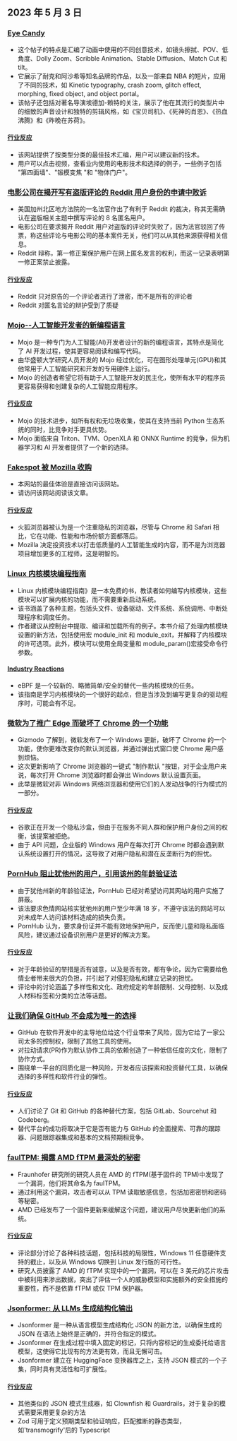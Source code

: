 

<CallToAction />

<Steps>

## 2023 年 5 月 3 日

### [Eye Candy](https://eycndy.com)

- 这个帖子的特点是汇编了动画中使用的不同创意技术，如镜头擦拭、POV、低角度、Dolly Zoom、Scribble Animation、Stable Diffusion、Match Cut 和 tilt。
- 它展示了耐克和阿沙希等知名品牌的作品，以及一部来自 NBA 的短片，应用了不同的技术，如 Kinetic typography, crash zoom, glitch effect, morphing, fixed object, and object portal。
- 该帖子还包括对著名导演埃德加-赖特的关注，展示了他在其流行的类型片中的细致的声音设计和独特的剪辑风格，如《宝贝司机》、《死神的肖恩》、《热血沸腾》和《昨晚在苏荷》。

#### [行业反应](http://news.ycombinator.com/item?id=35791575)

- 该网站提供了按类型分类的最佳技术汇编，用户可以建议新的技术。
- 用户可以点击视频，查看业内使用的电影技术和选择的例子，一些例子包括 "第四面墙"、"锻模变焦 "和 "物体门户"。

### [电影公司在揭开写有盗版评论的 Reddit 用户身份的申请中败诉](https://arstechnica.com/tech-policy/2023/05/judge-wont-force-reddit-to-identify-anonymous-users-who-discussed-piracy/)

- 美国加州北区地方法院的一名法官作出了有利于 Reddit 的裁决，称其无需确认在盗版相关主题中撰写评论的 8 名匿名用户。
- 电影公司在要求揭开 Reddit 用户对盗版的评论时失败了，因为法官驳回了传票，称这些评论与电影公司的基本案件无关，他们可以从其他来源获得相关信息。
- Reddit 辩称，第一修正案保护用户在网上匿名发言的权利，而这一记录表明第一修正案禁止披露。

#### [行业反应](http://news.ycombinator.com/item?id=35787080)

- Reddit 只对原告的一个评论者进行了泄密，而不是所有的评论者
- Reddit 对匿名言论的辩护受到了质疑

### [Mojo--人工智能开发者的新编程语言](https://www.modular.com/mojo)

- Mojo 是一种专门为人工智能(AI)开发者设计的新的编程语言，其特点是简化了 AI 开发过程，使其更容易阅读和编写代码。
- 由华盛顿大学研究人员开发的 Mojo 经过优化，可在图形处理单元(GPU)和其他常用于人工智能研究和开发的专用硬件上运行。
- Mojo 的创造者希望它将有助于人工智能开发的民主化，使所有水平的程序员更容易获得和创建复杂的人工智能应用程序。

#### [行业反应](http://news.ycombinator.com/item?id=35790367)

- Mojo 的技术进步，如所有权和无垃圾收集，使其在支持当前 Python 生态系统的同时，比竞争对手更具优势。
- Mojo 面临来自 Triton、TVM、OpenXLA 和 ONNX Runtime 的竞争，但为机器学习和 AI 开发者提供了一个新的选择。

### [Fakespot 被 Mozilla 收购](https://www.fakespot.com/post/fakespot-acquired-by-mozilla)

- 本网站的最佳体验是直接访问该网站。
- 请访问该网站阅读该文章。

#### [行业反应](http://news.ycombinator.com/item?id=35789963)

- 火狐浏览器被认为是一个注重隐私的浏览器，尽管与 Chrome 和 Safari 相比，它在功能、性能和市场份额方面都落后。
- Mozilla 决定投资技术以打击低质量的人工智能生成的内容，而不是为浏览器项目增加更多的工程师，这是明智的。

### [Linux 内核模块编程指南](https://sysprog21.github.io/lkmpg/)

- Linux 内核模块编程指南》是一本免费的书，教读者如何编写内核模块，这些模块可以扩展内核的功能，而不需要重新启动系统。
- 该书涵盖了各种主题，包括头文件、设备驱动、文件系统、系统调用、中断处理程序和调度任务。
- 作者建议从控制台中提取、编译和加载所有的例子。本书介绍了处理内核模块设置的新方法，包括使用宏 module_init 和 module_exit，并解释了内核模块的许可选项。此外，模块可以使用全局变量和 module_param()宏接受命令行参数。

#### [Industry Reactions](http://news.ycombinator.com/item?id=35782630)

- eBPF 是一个较新的、略微简单/安全的替代一些内核模块的任务。
- 该指南是学习内核模块的一个很好的起点，但是当涉及到编写更复杂的驱动程序时，可能会有不足。

### [微软为了推广 Edge 而破坏了 Chrome 的一个功能](https://gizmodo.com/microsoft-windows-google-chrome-feature-broken-edge-1850392901)

- Gizmodo 了解到，微软发布了一个 Windows 更新，破坏了 Chrome 的一个功能，使你更难改变你的默认浏览器，并通过弹出式窗口使 Chrome 用户感到烦恼。
- 这次更新影响了 Chrome 浏览器的一键式 "制作默认 "按钮，对于企业用户来说，每次打开 Chrome 浏览器时都会弹出 Windows 默认设置页面。
- 此举是微软对非 Windows 网络浏览器和使用它们的人发动战争的行为模式的一部分。

#### [行业反应](http://news.ycombinator.com/item?id=35787707)

- 谷歌正在开发一个隐私沙盒，但由于在服务不同人群和保护用户身份之间的权衡，该提案被拒绝。
- 由于 API 问题，企业版的 Windows 用户在每次打开 Chrome 时都会遇到默认系统设置打开的情况，这导致了对用户隐私和潜在反垄断行为的担忧。

### [PornHub 阻止犹他州的用户，引用该州的年龄验证法](https://kslnewsradio.com/2003298/adult-website-pornhub-blocks-users-in-utah-from-accessing-the-site/)

- 由于犹他州新的年龄验证法，PornHub 已经对希望访问其网站的用户实施了屏蔽。
- 该法要求色情网站核实犹他州的用户至少年满 18 岁，不遵守该法的网站可以对未成年人访问该材料造成的损失负责。
- PornHub 认为，要求身份证并不能有效地保护用户，反而使儿童和隐私面临风险，建议通过设备识别用户是更好的解决方案。

#### [行业反应](http://news.ycombinator.com/item?id=35786086)

- 对于年龄验证的举措是否有诚意，以及是否有效，都有争论，因为它需要给色情业者带来很大的负担，并引起了对侵犯隐私和建立记录的担忧。
- 评论中的讨论涵盖了多样性和文化、政府规定的年龄限制、父母控制、以及成人材料标签和分类的立法等话题。

### [让我们确保 GitHub 不会成为唯一的选择](https://blog.edwardloveall.com/lets-make-sure-github-doesnt-become-the-only-option)

- GitHub 在软件开发中的主导地位给这个行业带来了风险，因为它给了一家公司太多的控制权，限制了其他工具的使用。
- 对拉动请求(PR)作为默认协作工具的依赖创造了一种低信任度的文化，限制了协作方式。
- 围绕单一平台的同质化是一种风险，开发者应该探索和投资替代工具，以确保选择的多样性和软件行业的弹性。

#### [行业反应](http://news.ycombinator.com/item?id=35787102)

- 人们讨论了 Git 和 GitHub 的各种替代方案，包括 GitLab、Sourcehut 和 Codeberg。
- 替代平台的成功将取决于它是否有能力与 GitHub 的全面搜索、可靠的跟踪器、问题跟踪器集成和基本的文档预期相竞争。

### [faulTPM: 揭露 AMD fTPM 最深处的秘密](https://arxiv.org/abs/2304.14717)

- Fraunhofer 研究所的研究人员在 AMD 的 fTPM(基于固件的 TPM)中发现了一个漏洞，他们将其命名为 faulTPM。
- 通过利用这个漏洞，攻击者可以从 TPM 读取敏感信息，包括加密密钥和密码等秘密。
- AMD 已经发布了一个固件更新来缓解这个问题，建议用户尽快更新他们的系统。

#### [行业反应](http://news.ycombinator.com/item?id=35787195)

- 评论部分讨论了各种科技话题，包括科技的局限性，Windows 11 任意硬件支持的截止，以及从 Windows 切换到 Linux 发行版的可行性。
- 研究人员披露了 AMD 的 fTPM 实现中的一个漏洞，可以在 3 美元的芯片攻击中被利用来渗出数据，突出了评估一个人的威胁模型和实施额外的安全措施的重要性，而不是依靠 fTPM 或仅 TPM 保护器。

### [Jsonformer: 从 LLMs 生成结构化输出](https://github.com/1rgs/jsonformer)

- Jsonformer 是一种从语言模型生成结构化 JSON 的新方法，以确保生成的 JSON 在语法上始终是正确的，并符合指定的模式。
- Jsonformer 在生成过程中填入固定的标记，只将内容标记的生成委托给语言模型，这使得它比现有的方法更有效，而且无懈可击。
- Jsonformer 建立在 HuggingFace 变换器库之上，支持 JSON 模式的一个子集，同时具有灵活性和可扩展性。

#### [行业反应](http://news.ycombinator.com/item?id=35790092)

- 其他类似的 JSON 模式生成器，如 Clownfish 和 Guardrails，对于复杂的模式需要采用更复杂的方法
- Zod 可用于定义预期类型和验证响应，匹配推断的静态类型，如'transmogrify'后的 Typescript

</Steps>
